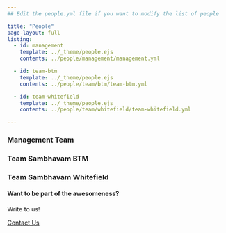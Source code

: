 ```yaml
---
## Edit the people.yml file if you want to modify the list of people

title: "People"
page-layout: full
listing:
  - id: management
    template: ../_theme/people.ejs
    contents: ../people/management/management.yml

  - id: team-btm
    template: ../_theme/people.ejs
    contents: ../people/team/btm/team-btm.yml

  - id: team-whitefield
    template: ../_theme/people.ejs
    contents: ../people/team/whitefield/team-whitefield.yml

---
```

### Management Team

::: {#management}

:::

### Team Sambhavam BTM

::: {#team-btm}

:::

### Team Sambhavam Whitefield 

::: {#team-whitefield}

:::


::: {.page-cta}

#### Want to be part of the awesomeness?

Write to us!

<a href="/contact" class="btn btn-primary">Contact Us</a>

:::